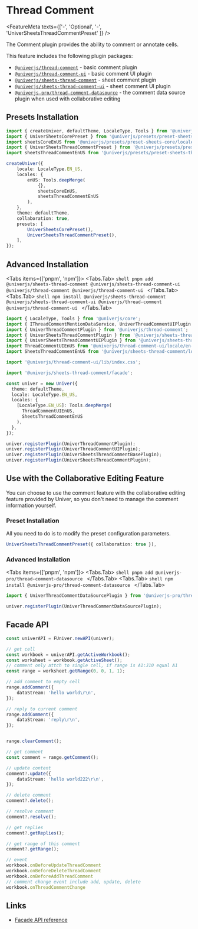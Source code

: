 
# Thread Comment <VersionBadge version="0.2.10+" />

<FeatureMeta texts={['-', 'Optional', '-', 'UniverSheetsThreadCommentPreset' ]} />

The Comment plugin provides the ability to comment or annotate cells.

This feature includes the following plugin packages:

- [`@univerjs/thread-comment`](https://www.npmjs.com/package/@univerjs/thread-comment) - basic comment plugin
- [`@univerjs/thread-comment-ui`](https://www.npmjs.com/package/@univerjs/thread-comment-ui) - basic comment UI plugin
- [`@univerjs/sheets-thread-comment`](https://www.npmjs.com/package/@univerjs/sheets-thread-comment) - sheet comment plugin
- [`@univerjs/sheets-thread-comment-ui`](https://www.npmjs.com/package/@univerjs/sheets-thread-comment-ui) - sheet comment UI plugin
- [`@univerjs-pro/thread-comment-datasource`](https://www.npmjs.com/package/@univerjs-pro/thread-comment-datasource) - the comment data source plugin when used with collaborative editing

## Presets Installation

```ts {4-5,13,20}
import { createUniver, defaultTheme, LocaleType, Tools } from '@univerjs/presets';
import { UniverSheetsCorePreset } from '@univerjs/presets/preset-sheets-core';
import sheetsCoreEnUS from '@univerjs/presets/preset-sheets-core/locales/en-US';
import { UniverSheetsThreadCommentPreset } from '@univerjs/presets/preset-sheets-thread-comment';
import sheetsThreadCommentEnUS from '@univerjs/presets/preset-sheets-thread-comment/locales/en-US';

createUniver({
    locale: LocaleType.EN_US,
    locales: {
        enUS: Tools.deepMerge(
            {},
            sheetsCoreEnUS,
            sheetsThreadCommentEnUS 
        ),
    },
    theme: defaultTheme,
    collaboration: true,
    presets: [
        UniverSheetsCorePreset(),
        UniverSheetsThreadCommentPreset(),
    ],
});
```

## Advanced Installation

<Tabs items={['pnpm', 'npm']}>
  <Tabs.Tab>
    ```shell
    pnpm add @univerjs/sheets-thread-comment @univerjs/sheets-thread-comment-ui @univerjs/thread-comment @univerjs/thread-comment-ui
    ```
  </Tabs.Tab>
  <Tabs.Tab>
    ```shell
    npm install @univerjs/sheets-thread-comment @univerjs/sheets-thread-comment-ui @univerjs/thread-comment @univerjs/thread-comment-ui
    ```
  </Tabs.Tab>
</Tabs>

```typescript {2-7,9,11,18-19,24-27}
import { LocaleType, Tools } from '@univerjs/core';
import { IThreadCommentMentionDataService, UniverThreadCommentUIPlugin } from '@univerjs/thread-comment-ui';
import { UniverThreadCommentPlugin } from '@univerjs/thread-comment';
import { UniverSheetsThreadCommentPlugin } from '@univerjs/sheets-thread-comment';
import { UniverSheetsThreadCommentUIPlugin } from '@univerjs/sheets-thread-comment-ui';
import ThreadCommentUIEnUS from '@univerjs/thread-comment-ui/locale/en-US';
import SheetsThreadCommentEnUS from '@univerjs/sheets-thread-comment/locale/en-US';

import '@univerjs/thread-comment-ui/lib/index.css';

import '@univerjs/sheets-thread-comment/facade';

const univer = new Univer({
  theme: defaultTheme,
  locale: LocaleType.EN_US,
  locales: {
    [LocaleType.EN_US]: Tools.deepMerge(
      ThreadCommentUIEnUS,
      SheetsThreadCommentEnUS
    ),
  },
});

univer.registerPlugin(UniverThreadCommentPlugin);
univer.registerPlugin(UniverThreadCommentUIPlugin);
univer.registerPlugin(UniverSheetsThreadCommentBasePlugin);
univer.registerPlugin(UniverSheetsThreadCommentPlugin);
```

## Use with the Collaborative Editing Feature

You can choose to use the comment feature with the collaborative editing feature provided by Univer, so you don't need to manage the comment information yourself.

### Preset Installation

All you need to do is to modify the preset configuration parameters.

```ts
UniverSheetsThreadCommentPreset({ collaboration: true }),
```

### Advanced Installation

<Tabs items={['pnpm', 'npm']}>
  <Tabs.Tab>
    ```shell
    pnpm add @univerjs-pro/thread-comment-datasource
    ```
  </Tabs.Tab>
  <Tabs.Tab>
    ```shell
    npm install @univerjs-pro/thread-comment-datasource
    ```
  </Tabs.Tab>
</Tabs>

```typescript 
import { UniverThreadCommentDataSourcePlugin } from '@univerjs-pro/thread-comment-datasource';

univer.registerPlugin(UniverThreadCommentDataSourcePlugin);
```

## Facade API 

```typescript
const univerAPI = FUniver.newAPI(univer);

// get cell
const workbook = univerAPI.getActiveWorkbook();
const worksheet = workbook.getActiveSheet();
// comment only attch to single cell, if range is A1:J10 equal A1
const range = worksheet.getRange(0, 0, 1, 1);

// add comment to empty cell
range.addComment({
    dataStream: 'hello world\r\n',
});

// reply to current comment
range.addComment({
    dataStream: 'reply\r\n',
});


range.clearComment();

// get comment
const comment = range.getComment();

// update content
comment?.update({
    dataStream: 'hello world222\r\n',
});

// delete comment
comment?.delete();

// resolve comment
comment?.resolve();

// get replies
comment?.getReplies();

// get range of this comment
comment?.getRange();

// event
workbook.onBeforeUpdateThreadComment
workbook.onBeforeDeleteThreadComment
workbook.onBeforeAddThreadComment
// comment change event include add, update, delete
workbook.onThreadCommentChange
```

## Links

* [Facade API reference](/typedoc/@univerjs/facade/README)